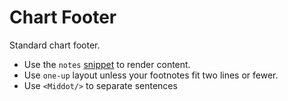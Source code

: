  

<Meta of={ChartFooterStories}/>

# Chart Footer

Standard chart footer.

- Use the `notes` [snippet](https://svelte.dev/docs/svelte/snippet) to render content.
- Use `one-up` layout unless your footnotes fit two lines or fewer.
- Use `<Middot/>` to separate sentences

<Controls  />

<Stories/>